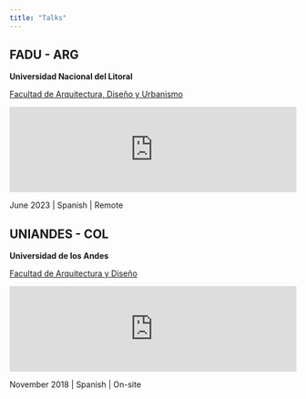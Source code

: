 ```yaml
---
title: "Talks"
---
```


## FADU - ARG

**Universidad Nacional del Litoral**

[Facultad de Arquitectura, Diseño y Urbanismo](https://www.fadu.unl.edu.ar/)

<iframe width="100%" src="https://www.youtube.com/embed/1yZJfC19vVY?si=WJHFZttT-in4DWiR&amp;start=26" title="YouTube video player" frameborder="0" allow="accelerometer; autoplay; clipboard-write; encrypted-media; gyroscope; picture-in-picture; web-share" referrerpolicy="strict-origin-when-cross-origin" allowfullscreen></iframe>

June 2023   |   Spanish |   Remote


## UNIANDES - COL

**Universidad de los Andes**

[Facultad de Arquitectura y Diseño](https://arqdis.uniandes.edu.co/)

<iframe src="https://player.vimeo.com/video/224347341?h=b81186087a" width="100%"frameborder="0" allow="autoplay; fullscreen; picture-in-picture" allowfullscreen></iframe>

November 2018   |   Spanish |   On-site
